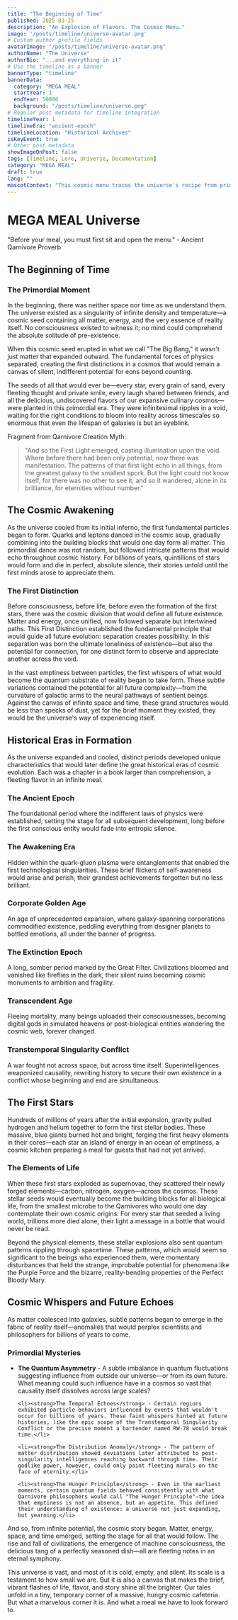 ```yaml
---
title: "The Beginning of Time"
published: 2025-03-25
description: "An Explosion of Flavors. The Cosmic Menu."
image: '/posts/timeline/universe-avatar.png'
# Custom author profile fields
avatarImage: "/posts/timeline/universe-avatar.png"
authorName: "The Universe"
authorBio: "...and everything in it"
# Use the timeline as a banner
bannerType: "timeline"
bannerData:
  category: "MEGA MEAL"
  startYear: 1
  endYear: 50000
  background: "/posts/timeline/universe.png"
# Regular post metadata for timeline integration
timelineYear: 1
timelineEra: "ancient-epoch"
timelineLocation: "Historical Archives"
isKeyEvent: true
# Other post metadata
showImageOnPost: false
tags: [Timeline, Lore, Universe, Documentation]
category: "MEGA MEAL"
draft: true
lang: ""
mascotContext: "This cosmic menu traces the universe's recipe from primordial singularity to eventual heat death. Quantum fluctuations baked the first ingredients of reality, stellar forges cooked up heavy elements, and the 'Hunger Principle' seasoned existence itself. Contained within are the blueprints for Miranda's time-breaking Bloody Mary, the whispers of the Transtemporal Singularity Conflict, and the secret origins of the first Spork."
---
```


# MEGA MEAL Universe

<div className="text-gray-700 dark:text-neutral-300 text-lg italic mb-8">
  "Before your meal, you must first sit and open the menu." - Ancient Qarnivore Proverb
</div>

## The Beginning of Time

<div className="card-base2 p-6 mb-6">
  <h3 className="font-bold text-xl mb-4 text-gray-700 dark:text-neutral-400">The Primordial Moment</h3>
  
  <p className="text-gray-700 dark:text-neutral-300 mb-4">In the beginning, there was neither space nor time as we understand them. The universe existed as a singularity of infinite density and temperature—a cosmic seed containing all matter, energy, and the very essence of reality itself. No consciousness existed to witness it; no mind could comprehend the absolute solitude of pre-existence.</p>
  
  <p className="text-gray-700 dark:text-neutral-300 mb-4">When this cosmic seed erupted in what we call "The Big Bang," it wasn't just matter that expanded outward. The fundamental forces of physics separated, creating the first distinctions in a cosmos that would remain a canvas of silent, indifferent potential for eons beyond counting.</p>
  
  <p className="text-gray-700 dark:text-neutral-300 mb-4">The seeds of all that would ever be—every star, every grain of sand, every fleeting thought and private smile, every laugh shared between friends, and all the delicious, undiscovered flavors of our expansive culinary cosmos—were planted in this primordial era. They were infinitesimal ripples in a void, waiting for the right conditions to bloom into reality across timescales so enormous that even the lifespan of galaxies is but an eyeblink.</p>
</div>

<div className="font-jetbrains-mono pl-10 pr-10 py-10 rounded-xl bg-[oklch(0.95_0.025_var(--hue))] dark:bg-[oklch(0.25_0.025_var(--hue))] transition shadow-lg mb-8 overflow-hidden relative">
  <p className="italic">Fragment from Qarnivore Creation Myth:</p>
  
  <blockquote className="mt-4 text-xl text-[oklch(0.35_0.05_var(--hue))] dark:text-[oklch(0.85_0.05_var(--hue))]">
    "And so the First Light emerged, casting illumination upon the void. Where before there had been only potential, now there was manifestation. The patterns of that first light echo in all things, from the greatest galaxy to the smallest spork. But the light could not know itself, for there was no other to see it, and so it wandered, alone in its brilliance, for eternities without number."
  </blockquote>
</div>

## The Cosmic Awakening

As the universe cooled from its initial inferno, the first fundamental particles began to form. Quarks and leptons danced in the cosmic soup, gradually combining into the building blocks that would one day form all matter. This primordial dance was not random, but followed intricate patterns that would echo throughout cosmic history. For billions of years, quintillions of stars would form and die in perfect, absolute silence, their stories untold until the first minds arose to appreciate them.

<div className="card-base2 p-6 mb-6">
  <h3 className="font-bold text-xl mb-4 text-gray-700 dark:text-neutral-400">The First Distinction</h3>
  
  <p className="text-gray-700 dark:text-neutral-300 mb-4">Before consciousness, before life, before even the formation of the first stars, there was the cosmic division that would define all future existence. Matter and energy, once unified, now followed separate but intertwined paths. This First Distinction established the fundamental principle that would guide all future evolution: separation creates possibility. In this separation was born the ultimate loneliness of existence—but also the potential for connection, for one distinct form to observe and appreciate another across the void.</p>
  
  <p className="text-gray-700 dark:text-neutral-300 mb-4">In the vast emptiness between particles, the first whispers of what would become the quantum substrate of reality began to take form. These subtle variations contained the potential for all future complexity—from the curvature of galactic arms to the neural pathways of sentient beings. Against the canvas of infinite space and time, these grand structures would be less than specks of dust, yet for the brief moment they existed, they would be the universe's way of experiencing itself.</p>
</div>

## Historical Eras in Formation

As the universe expanded and cooled, distinct periods developed unique characteristics that would later define the great historical eras of cosmic evolution. Each was a chapter in a book larger than comprehension, a fleeting flavor in an infinite meal.

<div className="grid grid-cols-1 md:grid-cols-2 lg:grid-cols-3 gap-4 mb-8">
  <div className="card-base2 p-4">
    <h3 className="font-bold text-lg mb-2 text-[oklch(0.8_0.1_var(--hue))]">The Ancient Epoch</h3>
    <p className="text-sm text-gray-700 dark:text-neutral-300">The foundational period where the indifferent laws of physics were established, setting the stage for all subsequent development, long before the first conscious entity would fade into entropic silence.</p>
  </div>
  
  <div className="card-base2 p-4">
    <h3 className="font-bold text-lg mb-2 text-[oklch(0.7_0.2_var(--hue))]">The Awakening Era</h3>
    <p className="text-sm text-gray-700 dark:text-neutral-300">Hidden within the quark-gluon plasma were entanglements that enabled the first technological singularities. These brief flickers of self-awareness would arise and perish, their grandest achievements forgotten but no less brilliant.</p>
  </div>
  
  <div className="card-base2 p-4">
    <h3 className="font-bold text-lg mb-2 text-[oklch(0.75_0.15_var(--hue))]">Corporate Golden Age</h3>
    <p className="text-sm text-gray-700 dark:text-neutral-300">An age of unprecedented expansion, where galaxy-spanning corporations commodified existence, peddling everything from designer planets to bottled emotions, all under the banner of progress.</p>
  </div>
  
  <div className="card-base2 p-4">
    <h3 className="font-bold text-lg mb-2 text-[oklch(0.6_0.25_var(--hue))]">The Extinction Epoch</h3>
    <p className="text-sm text-gray-700 dark:text-neutral-300">A long, somber period marked by the Great Filter. Civilizations bloomed and vanished like fireflies in the dark, their silent ruins becoming cosmic monuments to ambition and fragility.</p>
  </div>

  <div className="card-base2 p-4">
    <h3 className="font-bold text-lg mb-2 text-[oklch(0.8_0.2_var(--hue))]">Transcendent Age</h3>
    <p className="text-sm text-gray-700 dark:text-neutral-300">Fleeing mortality, many beings uploaded their consciousnesses, becoming digital gods in simulated heavens or post-biological entities wandering the cosmic web, forever changed.</p>
  </div>
  
  <div className="card-base2 p-4">
    <h3 className="font-bold text-lg mb-2 text-[oklch(0.65_0.3_var(--hue))]">Transtemporal Singularity Conflict</h3>
    <p className="text-sm text-gray-700 dark:text-neutral-300">A war fought not across space, but across time itself. Superintelligences weaponized causality, rewriting history to secure their own existence in a conflict whose beginning and end are simultaneous.</p>
  </div>
</div>

## The First Stars

Hundreds of millions of years after the initial expansion, gravity pulled hydrogen and helium together to form the first stellar bodies. These massive, blue giants burned hot and bright, forging the first heavy elements in their cores—each star an island of energy in an ocean of emptiness, a cosmic kitchen preparing a meal for guests that had not yet arrived.

<div className="card-base2 p-6 mb-6">
  <h3 className="font-bold text-xl mb-4 text-gray-700 dark:text-neutral-400">The Elements of Life</h3>
  
  <p className="text-gray-700 dark:text-neutral-300 mb-4">When these first stars exploded as supernovae, they scattered their newly forged elements—carbon, nitrogen, oxygen—across the cosmos. These stellar seeds would eventually become the building blocks for all biological life, from the smallest microbe to the Qarnivores who would one day contemplate their own cosmic origins. For every star that seeded a living world, trillions more died alone, their light a message in a bottle that would never be read.</p>
  
  <p className="text-gray-700 dark:text-neutral-300 mb-4">Beyond the physical elements, these stellar explosions also sent quantum patterns rippling through spacetime. These patterns, which would seem so significant to the beings who experienced them, were momentary disturbances that held the strange, improbable potential for phenomena like the Purple Force and the bizarre, reality-bending properties of the Perfect Bloody Mary.</p>
</div>

## Cosmic Whispers and Future Echoes

As matter coalesced into galaxies, subtle patterns began to emerge in the fabric of reality itself—anomalies that would perplex scientists and philosophers for billions of years to come.

<div className="card-base2 p-6 mb-6">
  <h3 className="font-bold text-xl mb-4 text-gray-700 dark:text-neutral-400">Primordial Mysteries</h3>
  <ul className="list-disc pl-5 space-y-2 text-gray-700 dark:text-neutral-300">
    <li><strong>The Quantum Asymmetry</strong> - A subtle imbalance in quantum fluctuations suggesting influence from outside our universe—or from its own future. What meaning could such influence have in a cosmos so vast that causality itself dissolves across large scales?</li>
    
    <li><strong>The Temporal Echoes</strong> - Certain regions exhibited particle behaviors influenced by events that wouldn't occur for billions of years. These faint whispers hinted at future histories, like the epic scope of the Transtemporal Singularity Conflict or the precise moment a bartender named RW-78 would break time.</li>
    
    <li><strong>The Distribution Anomaly</strong> - The pattern of matter distribution showed deviations later attributed to post-singularity intelligences reaching backward through time. Their godlike power, however, could only paint fleeting murals on the face of eternity.</li>
    
    <li><strong>The Hunger Principle</strong> - Even in the earliest moments, certain quantum fields behaved consistently with what Qarnivore philosophers would call "The Hunger Principle"—the idea that emptiness is not an absence, but an appetite. This defined their understanding of existence: a universe not just expanding, but yearning.</li>
  </ul>
</div>

And so, from infinite potential, the cosmic story began. Matter, energy, space, and time emerged, setting the stage for all that would follow. The rise and fall of civilizations, the emergence of machine consciousness, the delicious tang of a perfectly seasoned dish—all are fleeting notes in an eternal symphony.

This universe is vast, and most of it is cold, empty, and silent. Its scale is a testament to how small we are. But it is also a canvas that makes the brief, vibrant flashes of life, flavor, and story shine all the brighter. Our tales unfold in a tiny, temporary corner of a massive, hungry cosmic cafeteria. But what a marvelous corner it is. And what a meal we have to look forward to.